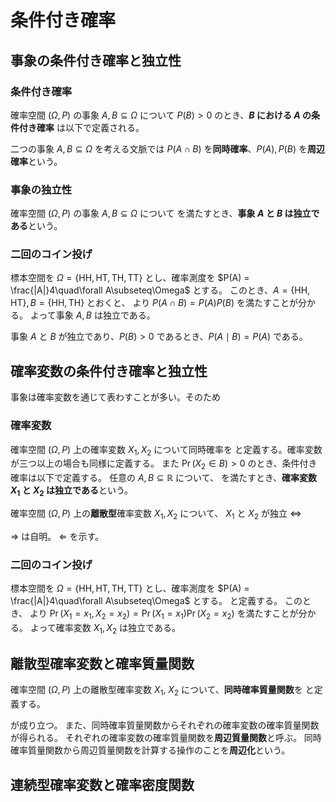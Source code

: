 # 条件付き確率

## 事象の条件付き確率と独立性

::: {#def-cond}
### 条件付き確率

確率空間 $(\Omega,\,P)$ の事象 $A,B\subseteq\Omega$ について
$P(B)> 0$ のとき、**$B$ における $A$ の条件付き確率** は以下で定義される。
\begin{align*}
P(A\mid B) &\coloneqq \frac{P(A\cap B)}{P(B)}
\end{align*}
:::

二つの事象 $A,B\subseteq\Omega$ を考える文脈では $P(A\cap B)$ を**同時確率**、$P(A),\,P(B)$ を**周辺確率**という。

::: {#def-ind}
### 事象の独立性

確率空間 $(\Omega,\,P)$ の事象 $A,B\subseteq\Omega$ について
\begin{align*}
P(A\cap B) &= P(A) P(B)
\end{align*}
を満たすとき、**事象 $A$ と $B$ は独立である**という。
:::

::: {#exm-ind}
### 二回のコイン投げ
標本空間を $\Omega = \{\mathrm{HH},\mathrm{HT},\mathrm{TH},\mathrm{TT}\}$ とし、確率測度を $P(A) = \frac{|A|}4\quad\forall A\subseteq\Omega$ とする。
このとき、$A=\{\mathrm{HH},\mathrm{HT}\},\,B=\{\mathrm{HH},\mathrm{TH}\}$ とおくと、
\begin{align*}
P(A\cap B) &= \frac14,&P(A)&=P(B)=\frac12
\end{align*}
より $P(A\cap B) = P(A)P(B)$ を満たすことが分かる。
よって事象 $A,\,B$ は独立である。
:::

事象 $A$ と $B$ が独立であり、$P(B)>0$ であるとき、$P(A\mid B)=P(A)$ である。

## 確率変数の条件付き確率と独立性
事象は確率変数を通じて表わすことが多い。そのため

::: {#def-cond-rv}
### 確率変数
確率空間 $(\Omega,\,P)$ 上の確率変数 $X_1, X_2$ について同時確率を
\begin{align*}
\Pr(X_1\in A,\,X_2\in B) &\coloneqq P(\{\omega\in\Omega\mid X_1(\omega)\in A\}\cap\{\omega\in\Omega\mid X_2(\omega)\in B\}\})\quad\forall A,B\subseteq\mathbb{R}
\end{align*}
と定義する。確率変数が三つ以上の場合も同様に定義する。
また $\Pr(X_2\in B)>0$ のとき、条件付き確率は以下で定義する。
\begin{align*}
\Pr(X_1\in A\mid X_2\in B) &\coloneqq P(\{\omega\in\Omega\mid X_1(\omega)\in A\}\mid\{\omega\in\Omega\mid X_2(\omega)\in B\}\})\\
&=\frac{\Pr(X_1\in A, X_2\in B)}{\Pr(X_2\in B)}\qquad\forall A,B\subseteq\mathbb{R}.
\end{align*}
任意の $A,B\subseteq\mathbb{R}$ について、
\begin{align*}
\Pr(X_1\in A,\,X_2\in B)  &= \Pr(X_1\in A)\Pr(X_2\in B)
\end{align*}
を満たすとき、**確率変数 $X_1$ と $X_2$ は独立である**という。
:::

::: {#lem-cond}
確率空間 $(\Omega,\,P)$ 上の**離散型**確率変数 $X_1, X_2$ について、
$X_1$ と $X_2$ が独立 $\iff$
\begin{align*}
\Pr(X_1=x_1,\,X_2=x_2)  &= \Pr(X_1=x_1)\Pr(X_2=x_2)
\quad\forall x_1\in\mathrm{Image}(X_1),x_2\in\mathrm{Image}(X_2).
\end{align*}
:::
::: {.proof}
$\Longrightarrow$ は自明。
$\Longleftarrow$ を示す。
\begin{align*}
\Pr(X_1\in A,\,X_2\in B)  &= \sum_{x_1\in A}\sum_{x_2\in B} \Pr(X_1=x_1,\,X_2=x_2)\\
&= \sum_{x_1\in A}\sum_{x_2\in B} \Pr(X_1=x_1)\Pr(X_2=x_2)\\
&= \Pr(X_1\in A)\Pr(X_2\in B)
\end{align*}
:::

::: {#exm-ind-rv}
### 二回のコイン投げ
標本空間を $\Omega = \{\mathrm{HH},\mathrm{HT},\mathrm{TH},\mathrm{TT}\}$ とし、確率測度を $P(A) = \frac{|A|}4\quad\forall A\subseteq\Omega$ とする。
\begin{align*}
X_1(\mathrm{HH})&=X_1(\mathrm{HT}) = 1,&
X_1(\mathrm{TH})&=X_1(\mathrm{TT}) = 0\\
X_2(\mathrm{HH})&=X_2(\mathrm{TH}) = 1,&
X_2(\mathrm{HT})&=X_2(\mathrm{TT}) = 0
\end{align*}
と定義する。
このとき、
\begin{align*}
\Pr(X_1=x_1,\,X_2=x_2) &= \frac14\qquad\forall x_1,x_2\in\{0,1\}\\
\Pr(X_1=x_1)=\Pr(X_2=x_2)&=\frac12\qquad\forall x_1,x_2\in\{0,1\}
\end{align*}
より $\Pr(X_1=x_1,\,X_2=x_2) = \Pr(X_1=x_1)\Pr(X_2=x_2)$ を満たすことが分かる。
よって確率変数 $X_1,\,X_2$ は独立である。
:::

## 離散型確率変数と確率質量関数

::: {#def-cond-mass}
確率空間 $(\Omega,\,P)$ 上の離散型確率変数 $X_1$, $X_2$ について、**同時確率質量関数**を
\begin{align*}
f_{X_1,\,X_2}(x_1,x_2) &\coloneqq \Pr(X_1=x_1,\,X_2=x_2)\\
f_{X_1\mid X_2}(x_1\mid x_2) &\coloneqq \Pr(X_1=x_1\mid X_2=x_2)
\end{align*}
と定義する。
:::

\begin{align*}
f_{X_1,\,X_2}(x_1,x_2) &= f_{X_1\mid X_2}(x_1\mid x_2) f_{X_2}(x_2)
\end{align*}
が成り立つ。
また、同時確率質量関数からそれぞれの確率変数の確率質量関数が得られる。
\begin{align*}
f_{X_1}(x_1) &= \sum_{x_2} f_{X_1, X_2}(x_1, x_2)\\
f_{X_2}(x_2) &= \sum_{x_1} f_{X_1, X_2}(x_1, x_2)
\end{align*}
それぞれの確率変数の確率質量関数を**周辺質量関数**と呼ぶ。
同時確率質量関数から周辺質量関数を計算する操作のことを**周辺化**という。

## 連続型確率変数と確率密度関数

